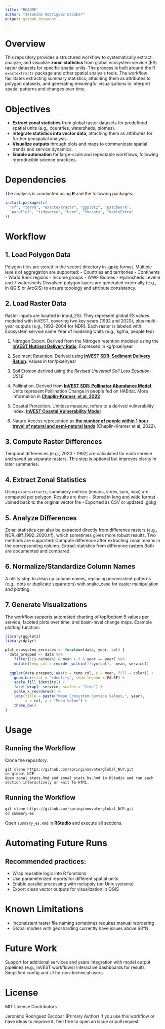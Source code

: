 ```yaml
---
title: "README"
author: "Jeronimo Rodriguez Escobar"
output: github_document
---
```


# Overview

This repository provides a structured workflow to systematically extract, analyze, and visualize **zonal statistics** from global ecosystem service (ES) raster datasets for specific spatial units. The process is built around the R `exactextractr` package and other spatial analysis tools. The workflow facilitates extracting summary statistics, attaching them as attributes to polygon datasets, and generating meaningful visualizations to interpret spatial patterns and changes over time.

# Objectives

-   **Extract zonal statistics** from global raster datasets for predefined spatial units (e.g., countries, watersheds, biomes).
-   **Integrate statistics into vector data**, attaching them as attributes for further geospatial analysis.
-   **Visualize outputs** through plots and maps to communicate spatial trends and service dynamics.
-   **Enable automation** for large-scale and repeatable workflows, following reproducible science practices.

# Dependencies

The analysis is conducted using **R** and the following packages:

``` r
install.packages(c(
  "sf", "terra", "exactextractr", "ggplot2", "patchwork",
  "parallel", "tidyverse", "here", "forcats", "kableExtra"
))
```

# Workflow

## 1. Load Polygon Data

Polygon files are stored in the vector/ directory in .gpkg format. Multiple levels of aggregation are supported: - Countries and territories - Continents - World Bank regions - Income groups - WWF Biomes - Hydrosheds Level 6 and 7 watersheds Dissolved polygon layers are generated externally (e.g., in QGIS or ArcGIS) to ensure topology and attribute consistency.

## 2. Load Raster Data

Raster inputs are located in input_ES/. They represent global ES values modeled with InVEST, covering two key years (1992 and 2020), plus multi-year outputs (e.g., 1992–2004 for NDR). Each raster is labeled with: Ecosystem service name Year of modeling Units (e.g., kg/ha, people fed)

1.  Nitrogen Export. Derived from the Nitrogen retention modeled using the [**InVEST Nutrient Delivery Ratio**](http://data.naturalcapitalproject.org/invest-releases/3.5.0/userguide/ndr.html). Expressed in kg/pixel/year

2.  Sediment Retention. Derived using [**InVEST SDR: Sediment Delivery Ration**](https://storage.googleapis.com/releases.naturalcapitalproject.org/invest-userguide/latest/en/sdr.html). Values in ton/pixel/year

3.  Soil Erosion derived using the *Revised Universal Soil Loss Equation-USLE*

4.  Pollination. Derived from [**InVEST SDR: Pollinator Abundance Model**](https://storage.googleapis.com/releases.naturalcapitalproject.org/invest-userguide/latest/en/croppollination.html). Units represent Polllination Change in people fed on HABitat. More information in [**Chaplin-Kramer, et al. 2022**](https://static-content.springer.com/esm/art%3A10.1038%2Fs41559-022-01934-5/MediaObjects/41559_2022_1934_MOESM1_ESM.pdf)

5.  Coastal Protection. Unitless measure, refers to a derived vulnerability index. [**InVEST Coastal Vulnerability Model**](https://storage.googleapis.com/releases.naturalcapitalproject.org/invest-userguide/latest/en/coastal_vulnerability.html)

6.  Nature Access represented as [**the number of people within 1 hour travel of natural and semi-natural lands**](https://github.com/springinnovate/distance-to-hab-with-friction) (Chaplin-Kramer et al, 2022).



## 3. Compute Raster Differences

Temporal differences (e.g., 2020 - 1992) are calculated for each service and saved as separate rasters. This step is optional but improves clarity in later summaries.

## 4. Extract Zonal Statistics

Using `exactextractr`, summaery metrics (means, stdev, sum, max) are computed per polygon. Results are then: - Stored in long and wide format - Joined back to the original vector file - Exported as CSV or updated .gpkg

## 5. Analyze Differences

Zonal statistics can also be extracted directly from difference rasters (e.g., NDR_diff_1992_2020.tif), which sometimes gives more robust results. Two methods are supported: Compute difference after extracting zonal means in the correpsonding column. Extract statistics from difference rasters Both are documented and compared.

## 6. Normalize/Standardize Column Names

A utility step to clean up column names, replacing inconsistent patterns (e.g., dots or duplicate separators) with snake_case for easier manipulation and plotting.

## 7. Generate Visualizations

The workflow supports automated charting of top/bottom 5 values per service, faceted plots over time, and basin-level change maps. Example plotting function:

```r
library(ggplot2)
library(dplyr)

plot_ecosystem_services <- function(data, year, col) {
  data_prepped <- data %>%
    filter(!is.na(mean) & mean > 0 & year == year) %>%
    mutate(temp_col = reorder_within(!!sym(col), -mean, service))  
  
  ggplot(data_prepped, aes(x = temp_col, y = mean, fill = color)) +
    geom_bar(stat = "identity", show.legend = FALSE) +
    scale_fill_identity() +
    facet_wrap(~ service, scales = "free") +
    scale_x_reordered() +  
    labs(title = paste("Mean Ecosystem Service Values,", year),
         x = col, y = "Mean Value") +
    theme_bw()
}
```

# Usage

## Running the Workflow

Clone the repository:

```         
git clone https://github.com/springinnovate/global_NCP.git
cd global_NCP
Open zonal_stats.Rmd and zonal_stats_hs.Rmd in RStudio and run each section interactively or knit to HTML.
```

## Running the Workflow

```r
git clone https://github.com/springinnovate/global_NCP.git
cd summary-es
```

Open `summary_es.Rmd` in **RStudio** and execute all sections.

# Automating Future Runs

## Recommended practices:
- Wrap reusable logic into R functions
- Use parameterized reports for different spatial units
- Enable parallel processing with mclapply (on Unix systems)
- Export clean vector outputs for visualization in QGIS

# Known Limitations

- Inconsistent raster file naming sometimes requires manual reordering
- Global models with geosharding currently have issues above 60°N

# Future Work

Support for additional services and years
Integration with model output pipelines (e.g., InVEST workflows)
Interactive dashboards for results
Simplified config and UI for non-technical users

# License

MIT License
Contributors

Jeronimo Rodriguez Escobar (Primary Author)
If you use this workflow or have ideas to improve it, feel free to open an issue or pull request.